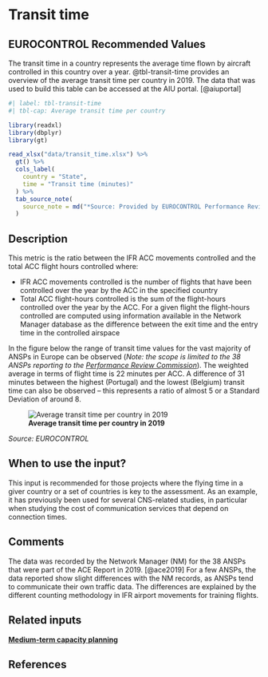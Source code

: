 # Transit time

## EUROCONTROL Recommended Values

The transit time in a country represents the average time flown by aircraft controlled in this country over a year. @tbl-transit-time provides an overview of the average transit time per country in 2019. The data that was used to build this table can be accessed at the AIU portal. [@aiuportal]

```r
#| label: tbl-transit-time
#| tbl-cap: Average transit time per country

library(readxl)
library(dbplyr)
library(gt)

read_xlsx("data/transit_time.xlsx") %>%
  gt() %>%
  cols_label(
    country = "State",
    time = "Transit time (minutes)"
  ) %>%
  tab_source_note(
    source_note = md("*Source: Provided by EUROCONTROL Performance Review Unit (PRU)*")
  )
```

## Description

This metric is the ratio between the IFR ACC movements controlled and the total ACC flight hours controlled where:

* IFR ACC movements controlled is the number of flights that have been controlled over the year by the ACC in the specified country
* Total ACC flight-hours controlled is the sum of the flight-hours controlled over the year by the ACC. For a given flight the flight-hours controlled are computed using information available in the Network Manager database as the difference between the exit time and the entry time in the controlled airspace

In the figure below the range of transit time values for the vast majority of ANSPs in Europe can be observed (*Note: the scope is limited to the 38 ANSPs reporting to the [Performance Review Commission](https://ansperformance.eu/about/prc/)*). The weighted average in terms of flight time is 22 minutes per ACC. A difference of 31 minutes between the highest (Portugal) and the lowest (Belgium) transit time can also be observed – this represents a ratio of almost 5 or a Standard Deviation of around 8.

![**Average transit time per country in 2019**](figures/transit_time.png){#transit-time fig-align=center}

*Source: EUROCONTROL*

## When to use the input?

This input is recommended for those projects where the flying time in a giver country or a set of countries is key to the assessment. As an example, it has previously been used for several CNS-related studies, in particular when studying the cost of communication services that depend on connection times.

## Comments

The data was recorded by the Network Manager (NM) for the 38 ANSPs that were part of the ACE Report in 2019. [@ace2019] For a few ANSPs, the data reported show slight differences with the NM records, as ANSPs tend to communicate their own traffic data. The differences are explained by the different counting methodology in IFR airport movements for training flights.

## Related inputs

[**Medium-term capacity planning**](#medium-term_capacity_planning)

## References
